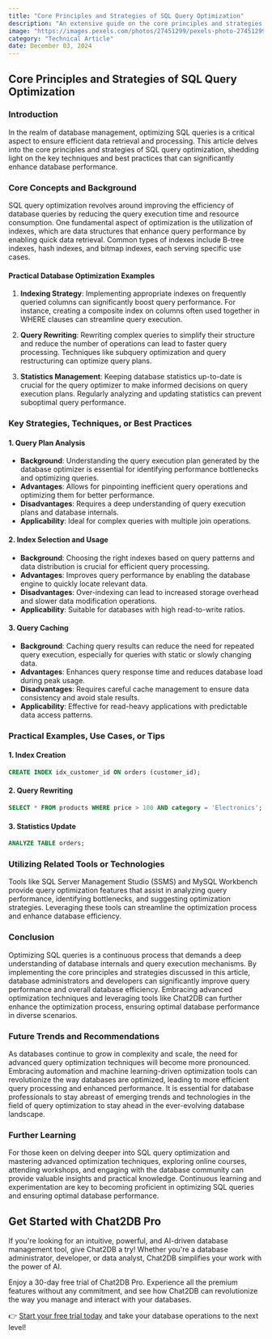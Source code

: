 ```yaml
---
title: "Core Principles and Strategies of SQL Query Optimization"
description: "An extensive guide on the core principles and strategies of SQL query optimization, exploring various techniques and best practices to enhance database performance."
image: "https://images.pexels.com/photos/27451299/pexels-photo-27451299.jpeg?auto=compress&cs=tinysrgb&dpr=1&w=500"
category: "Technical Article"
date: December 03, 2024
---
```


## Core Principles and Strategies of SQL Query Optimization

### Introduction

In the realm of database management, optimizing SQL queries is a critical aspect to ensure efficient data retrieval and processing. This article delves into the core principles and strategies of SQL query optimization, shedding light on the key techniques and best practices that can significantly enhance database performance.

### Core Concepts and Background

SQL query optimization revolves around improving the efficiency of database queries by reducing the query execution time and resource consumption. One fundamental aspect of optimization is the utilization of indexes, which are data structures that enhance query performance by enabling quick data retrieval. Common types of indexes include B-tree indexes, hash indexes, and bitmap indexes, each serving specific use cases.

#### Practical Database Optimization Examples

1. **Indexing Strategy**: Implementing appropriate indexes on frequently queried columns can significantly boost query performance. For instance, creating a composite index on columns often used together in WHERE clauses can streamline query execution.

2. **Query Rewriting**: Rewriting complex queries to simplify their structure and reduce the number of operations can lead to faster query processing. Techniques like subquery optimization and query restructuring can optimize query plans.

3. **Statistics Management**: Keeping database statistics up-to-date is crucial for the query optimizer to make informed decisions on query execution plans. Regularly analyzing and updating statistics can prevent suboptimal query performance.

### Key Strategies, Techniques, or Best Practices

#### 1. Query Plan Analysis

- **Background**: Understanding the query execution plan generated by the database optimizer is essential for identifying performance bottlenecks and optimizing queries.
- **Advantages**: Allows for pinpointing inefficient query operations and optimizing them for better performance.
- **Disadvantages**: Requires a deep understanding of query execution plans and database internals.
- **Applicability**: Ideal for complex queries with multiple join operations.

#### 2. Index Selection and Usage

- **Background**: Choosing the right indexes based on query patterns and data distribution is crucial for efficient query processing.
- **Advantages**: Improves query performance by enabling the database engine to quickly locate relevant data.
- **Disadvantages**: Over-indexing can lead to increased storage overhead and slower data modification operations.
- **Applicability**: Suitable for databases with high read-to-write ratios.

#### 3. Query Caching

- **Background**: Caching query results can reduce the need for repeated query execution, especially for queries with static or slowly changing data.
- **Advantages**: Enhances query response time and reduces database load during peak usage.
- **Disadvantages**: Requires careful cache management to ensure data consistency and avoid stale results.
- **Applicability**: Effective for read-heavy applications with predictable data access patterns.

### Practical Examples, Use Cases, or Tips

#### 1. Index Creation

```sql
CREATE INDEX idx_customer_id ON orders (customer_id);
```

#### 2. Query Rewriting

```sql
SELECT * FROM products WHERE price > 100 AND category = 'Electronics';
```

#### 3. Statistics Update

```sql
ANALYZE TABLE orders;
```

### Utilizing Related Tools or Technologies

Tools like SQL Server Management Studio (SSMS) and MySQL Workbench provide query optimization features that assist in analyzing query performance, identifying bottlenecks, and suggesting optimization strategies. Leveraging these tools can streamline the optimization process and enhance database efficiency.

### Conclusion

Optimizing SQL queries is a continuous process that demands a deep understanding of database internals and query execution mechanisms. By implementing the core principles and strategies discussed in this article, database administrators and developers can significantly improve query performance and overall database efficiency. Embracing advanced optimization techniques and leveraging tools like Chat2DB can further enhance the optimization process, ensuring optimal database performance in diverse scenarios.

### Future Trends and Recommendations

As databases continue to grow in complexity and scale, the need for advanced query optimization techniques will become more pronounced. Embracing automation and machine learning-driven optimization tools can revolutionize the way databases are optimized, leading to more efficient query processing and enhanced performance. It is essential for database professionals to stay abreast of emerging trends and technologies in the field of query optimization to stay ahead in the ever-evolving database landscape.

### Further Learning

For those keen on delving deeper into SQL query optimization and mastering advanced optimization techniques, exploring online courses, attending workshops, and engaging with the database community can provide valuable insights and practical knowledge. Continuous learning and experimentation are key to becoming proficient in optimizing SQL queries and ensuring optimal database performance.


## Get Started with Chat2DB Pro

If you're looking for an intuitive, powerful, and AI-driven database management tool, give Chat2DB a try! Whether you're a database administrator, developer, or data analyst, Chat2DB simplifies your work with the power of AI.

Enjoy a 30-day free trial of Chat2DB Pro. Experience all the premium features without any commitment, and see how Chat2DB can revolutionize the way you manage and interact with your databases.

👉 [Start your free trial today](https://chat2db.ai/pricing) and take your database operations to the next level!

